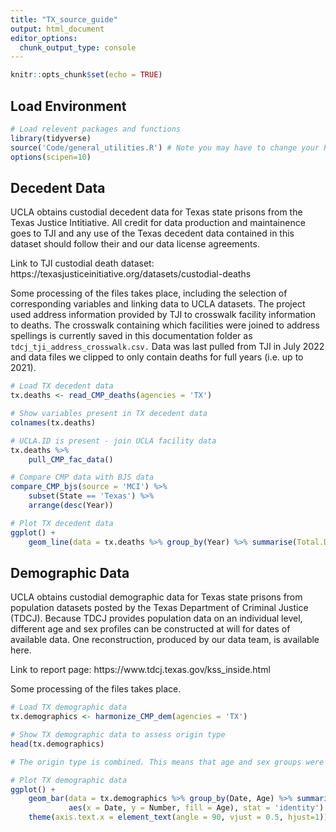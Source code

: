 ```yaml
---
title: "TX_source_guide"
output: html_document
editor_options: 
  chunk_output_type: console
---
```


```r
knitr::opts_chunk$set(echo = TRUE)
```

## Load Environment

```r
# Load relevent packages and functions
library(tidyverse)
source('Code/general_utilities.R') # Note you may have to change your Rmarkdown option for evaluate chunks to project instead of document
options(scipen=10)
```

## Decedent Data

UCLA obtains custodial decedent data for Texas state prisons from the Texas Justice Intitiative. All credit for data production and maintainence goes to TJI and any use of the Texas decedent data contained in this dataset should follow their and our data license agreements.

Link to TJI custodial death dataset: https://texasjusticeinitiative.org/datasets/custodial-deaths

Some processing of the files takes place, including the selection of corresponding variables and linking data to UCLA datasets. The project used address information provided by TJI to crosswalk facility information to deaths. The crosswalk containing which facilities were joined to address spellings is currently saved in this documentation folder as `tdcj_tji_address_crosswalk.csv.` Data was last pulled from TJI in July 2022 and data files we clipped to only contain deaths for full years (i.e. up to 2021).

```r
# Load TX decedent data
tx.deaths <- read_CMP_deaths(agencies = 'TX')

# Show variables present in TX decedent data
colnames(tx.deaths)

# UCLA.ID is present - join UCLA facility data
tx.deaths %>%
    pull_CMP_fac_data()

# Compare CMP data with BJS data
compare_CMP_bjs(source = 'MCI') %>%
    subset(State == 'Texas') %>%
    arrange(desc(Year))

# Plot TX decedent data 
ggplot() +
    geom_line(data = tx.deaths %>% group_by(Year) %>% summarise(Total.Deaths = n()),aes(x = Year, y = Total.Deaths))

```


## Demographic Data

UCLA obtains custodial demographic data for Texas state prisons from population datasets posted by the Texas Department of Criminal Justice (TDCJ). Because TDCJ provides population data on an individual level, different age and sex profiles can be constructed at will for dates of available data. One reconstruction, produced by our data team, is available here.

Link to report page: https://www.tdcj.texas.gov/kss_inside.html

Some processing of the files takes place. 

```r
# Load TX demographic data
tx.demographics <- harmonize_CMP_dem(agencies = 'TX')

# Show TX demographic data to assess origin type
head(tx.demographics)

# The origin type is combined. This means that age and sex groups were aggregated and reported together.  

# Plot TX demographic data 
ggplot() +
    geom_bar(data = tx.demographics %>% group_by(Date, Age) %>% summarise(Number = sum(Number, na.rm = TRUE)),
             aes(x = Date, y = Number, fill = Age), stat = 'identity') +
    theme(axis.text.x = element_text(angle = 90, vjust = 0.5, hjust=1)) # To see dates on x axis



```

